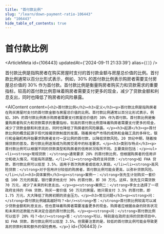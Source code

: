 ```yaml
---
title: "首付款比例"
slug: "/learn/down-payment-ratio-106443"
id: "106443"
hide_table_of_contents: true
---
```



# 首付款比例

<ArticleMeta id={106443} updatedAt={'2024-09-11 21:33:39'} alias={`[]`} />
<div className='border-solid border-b border-t-0 my-4 border-[var(--ifm-color-gray-300)]' />

首付款比例是指购房者在购买房屋时支付的首付款金额与房屋总价值的比例。首付款比例通常以百分比形式表示，例如，30% 的首付款比例表示购房者需要支付房屋总价值的 30% 作为首付款。首付款比例是衡量购房者购买力和贷款需求的重要指标，较高的首付款比例意味着购房者需要支付更多的现金，减少了贷款金额和利息支出，同时也降低了购房者的风险暴露。

<AIContent content={`<h2>首付款比例</h2><h3>定义</h3><p>首付款比例是指购房者在购买房屋时支付的首付款金额与房屋总价值的比例。首付款比例通常以百分比形式表示，例如，30% 的首付款比例表示购房者需要支付房屋总价值的 30% 作为首付款。首付款比例是衡量购房者购买力和贷款需求的重要指标，较高的首付款比例意味着购房者需要支付更多的现金，减少了贷款金额和利息支出，同时也降低了购房者的风险暴露。</p><h3>起源</h3><p>首付款比例的概念起源于现代按揭贷款制度的发展。随着房地产市场的成熟和金融工具的多样化，银行和金融机构开始要求购房者支付一定比例的首付款，以降低贷款风险。20 世纪中期，随着按揭贷款的普及，首付款比例逐渐成为购房交易中的标准要求。</p><h3>类别与特点</h3><p>首付款比例可以根据不同的贷款类型和购房者的信用状况有所不同。主要类别包括：</p><ul><li><strong>常规贷款：</strong>通常要求 20% 的首付款比例，但根据购房者的信用评分和收入情况，可能有所调整。</li><li><strong>政府支持贷款：</strong>如 FHA 贷款，首付款比例可以低至 3.5%，适用于首次购房者或低收入家庭。</li><li><strong>高风险贷款：</strong>对于信用评分较低的购房者，首付款比例可能会更高，以弥补贷款风险。</li></ul><h3>具体案例</h3><p><strong>案例一：</strong>张先生计划购买一套价值 100 万元的房屋，银行要求他支付 30% 的首付款，即 30 万元。这样，张先生只需贷款 70 万元，减少了未来的利息支出。</p><p><strong>案例二：</strong>李女士选择了一项政府支持的 FHA 贷款，购买一套价值 50 万元的房屋。她只需支付 3.5% 的首付款，即 1.75 万元，大大降低了购房初期的资金压力。</p><h3>常见问题</h3><p><strong>问：</strong>首付款比例越高越好吗？<br/><strong>答：</strong>首付款比例较高可以减少贷款金额和利息支出，但也意味着购房者需要准备更多的现金。购房者应根据自身的财务状况和未来的还款能力来决定合适的首付款比例。</p><p><strong>问：</strong>首付款比例可以低于 20% 吗？<br/><strong>答：</strong>可以，特别是在政府支持的贷款项目中，如 FHA 贷款，首付款比例可以低至 3.5%。但需要注意的是，较低的首付款比例可能会导致更高的贷款利率和额外的保险费用。</p>`} id={106443} />
